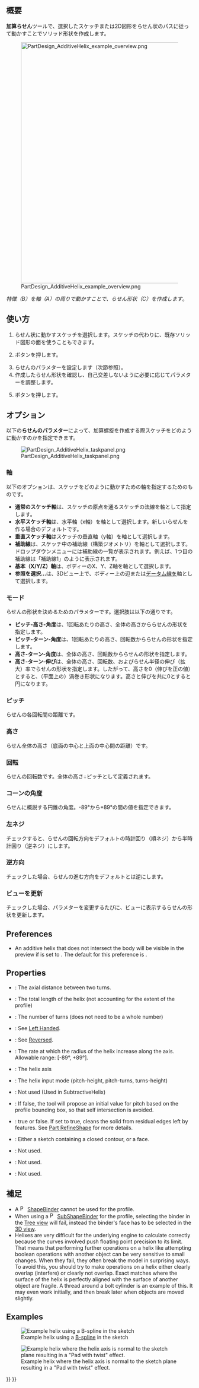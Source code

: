 <languages/>

{{Docnav/ja
|[[PartDesign_AdditivePipe/ja|加算パイプ]]
|[[PartDesign_AdditiveBox/ja|加算直方体]]
|[[PartDesign_Workbench/ja|パートデザイン・ワークベンチ]]
|IconL=PartDesign_AdditivePipe.svg
|IconR=PartDesign_AdditiveBox.svg
|IconC=Workbench_PartDesign.svg
}}

{{GuiCommand
|Name=PartDesign AdditiveHelix
|Name/ja=パートデザイン・加算らせん
|MenuLocation=Part Design → 加算フィーチャーを作成 → 加算らせん
|Workbenches=[[PartDesign_Workbench|パートデザイン・ワークベンチ]]
|Version=0.19
|SeeAlso=[[PartDesign_SubtractiveHelix/ja|パートデザイン・減算らせん]]
}}

<span id="Description"></span>
== 概要 ==

'''加算らせん'''ツールで、選択したスケッチまたは2D図形をらせん状のパスに従って動かすことでソリッド形状を作成します。

[[File:PartDesign_AdditiveHelix_example_overview.png|none|650px]]

''特徴（B）を軸（A）の周りで動かすことで、らせん形状（C）を作成します''。

<span id="Usage"></span>
== 使い方 ==

# らせん状に動かすスケッチを選択します。スケッチの代わりに、既存ソリッド図形の面を使うこともできます。
# {{Button|[[Image:PartDesign_AdditiveHelix.svg|16px]] [[PartDesign_AdditiveHelix|パートデザイン・加算らせん]]}}ボタンを押します。
# らせんのパラメターを設定します（次節参照）。
# 作成したらせん形状を確認し、自己交差しないように必要に応じてパラメターを調整します。 
# {{Button|OK}}ボタンを押します。

<span id="Options"></span>
== オプション ==

以下の'''らせんのパラメター'''によって、加算螺旋を作成する際スケッチをどのように動かすのかを指定できます。

[[File:PartDesign_AdditiveHelix_taskpanel.png|frame|left]]

<span id="Axis"></span>
=== 軸 ===

以下のオプションは、スケッチをどのように動かすための軸を指定するためのものです。
* '''通常のスケッチ軸'''は、スケッチの原点を通るスケッチの法線を軸として指定します。{{Version|0.20}}
* '''水平スケッチ軸'''は、水平軸（x軸）を軸として選択します。新しいらせんを作る場合のデフォルトです。
* '''垂直スケッチ軸'''はスケッチの垂直軸（y軸）を軸として選択します。
* '''補助線'''は、スケッチ中の補助線（構築ジオメトリ）を軸として選択します。ドロップダウンメニューには補助線の一覧が表示されます。例えば、1つ目の補助線は「補助線1」のように表示されます。
* '''基本（X/Y/Z）軸'''は、ボディーのX、Y、Z軸を軸として選択します。
* '''参照を選択...'''は、3Dビュー上で、ボディー上の辺または[[PartDesign_Line|データム線]]を軸として選択します。

<span id="Mode"></span>
=== モード ===

らせんの形状を決めるためのパラメターです。選択肢は以下の通りです。
* '''ピッチ-高さ-角度'''は、1回転あたりの高さ、全体の高さかららせんの形状を指定します。
* '''ピッチ-ターン-角度'''は、1回転あたりの高さ、回転数かららせんの形状を指定します。
* '''高さ-ターン-角度'''は、全体の高さ、回転数かららせんの形状を指定します。
* '''高さ-ターン-伸び'''{{Version|0.20}}は、全体の高さ、回転数、およびらせん半径の伸び（拡大）率でらせんの形状を指定します。したがって、高さを0（伸びを正の値）とすると、（平面上の）渦巻き形状になります。高さと伸びを共に0とすると円になります。

<span id="Pitch"></span>
=== ピッチ ===

らせんの各回転間の距離です。

<span id="Height"></span>
=== 高さ ===

らせん全体の高さ（底面の中心と上面の中心間の距離）です。

<span id="Turns"></span>
=== 回転 ===

らせんの回転数です。全体の高さ÷ピッチとして定義されます。

<span id="Cone_Angle"></span>
=== コーンの角度 ===

らせんに概説する円錐の角度。-89°から+89°の間の値を指定できます。

<span id="Left_handed"></span>
=== 左ネジ ===

チェックすると、らせんの回転方向をデフォルトの時計回り（順ネジ）から半時計回り（逆ネジ）にします。

<span id="Reversed"></span>
=== 逆方向 ===

チェックした場合、らせんの進む方向をデフォルトとは逆にします。

<span id="Update_view"></span>
=== ビューを更新 ===

チェックした場合、パラメターを変更するたびに、ビューに表示するらせんの形状を更新します。

== Preferences ==

* An additive helix that does not intersect the body will be visible in the preview if {{MenuCommand|Tools → Edit parameters... → BaseApp → Preferences → Mod → PartDesign → AdditiveHelixPreview}} is set to {{TRUE}}. The default for this preference is {{FALSE}}. {{Version|0.20}}

== Properties ==

* {{PropertyData|Pitch}}: The axial distance between two turns.
* {{PropertyData|Height}}: The total length of the helix (not accounting for the extent of the profile)
* {{PropertyData|Turns}}: The number of turns (does not need to be a whole number)
* {{PropertyData|Left Handed}}: See [[#Left_handed|Left Handed]].
* {{PropertyData|Reversed}}: See [[#Reversed|Reversed]].
* {{PropertyData|Angle}}: The rate at which the radius of the helix increase along the axis. Allowable range: [-89°, +89°].
* {{PropertyData|Reference axis}}: The helix axis
* {{PropertyData|Mode}}: The helix input mode (pitch-height, pitch-turns, turns-height)
* {{PropertyData|Outside}}: Not used (Used in SubtractiveHelix)
* {{PropertyData|Has Been Edited}}: If false, the tool will propose an initial value for pitch based on the profile bounding box, so that self intersection is avoided.
* {{PropertyData|Refine}}: true or false. If set to true, cleans the solid from residual edges left by features. See [[Part_RefineShape|Part RefineShape]] for more details.
* {{PropertyData|Profile}}: Either a sketch containing a closed contour, or a face.
* {{PropertyData|Midplane}}: Not used.
* {{PropertyData|Up to face}}: Not used.
* {{PropertyData|Allow multiple face}}: Not used.

<span id="Notes"></span>
== 補足 ==

* A [[File:PartDesign_ShapeBinder.svg|16px]] [[PartDesign_ShapeBinder|ShapeBinder]] cannot be used for the profile.
* When using a [[File:PartDesign_SubShapeBinder.svg|16px]] [[PartDesign_SubShapeBinder|SubShapeBinder]] for the profile, selecting the binder in the [[Tree_view|Tree view]] will fail, instead the binder's face has to be selected in the [[3D_view|3D view]].
* Helixes are very difficult for the underlying engine to calculate correctly because the curves involved push floating point precision to its limit. That means that performing further operations on a helix like attempting boolean operations with another object can be very sensitive to small changes. When they fail, they often break the model in surprising ways. To avoid this, you should try to make operations on a helix either clearly overlap (interfere) or clearly not overlap. Exact matches where the surface of the helix is perfectly aligned with the surface of another object are fragile. A thread around a bolt cylinder is an example of this. It may even work initially, and then break later when objects are moved slightly.

== Examples ==

[[File:PartDesign_AdditiveHelix_example_bspline.png|frame|left|Example helix using a [[Sketcher_CreateBSpline|B-spline]] in the sketch]]

[[File:PartDesign_AdditiveHelix_example_twisting_pad.png|frame|left|Example helix where the helix axis is normal to the sketch plane resulting in a "Pad with twist" effect.]]


{{Docnav
|[[PartDesign_AdditivePipe|Additive pipe]]
|[[PartDesign_AdditiveBox|Additive box]]
|[[PartDesign_Workbench|PartDesign]]
|IconL=PartDesign_AdditivePipe.svg
|IconR=PartDesign_AdditiveBox.svg
|IconC=Workbench_PartDesign.svg
}}

{{PartDesign Tools navi{{#translation:}}}}
{{Userdocnavi{{#translation:}}}}